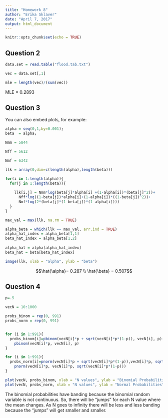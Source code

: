 ```yaml
---
title: "Homework 8"
author: "Erika Sklaver"
date: "April 7, 2017"
output: html_document
---
```


```r
knitr::opts_chunk$set(echo = TRUE)
```

## Question 2 


```r
data.set = read.table("flood.tab.txt")

vec = data.set[,1]

mle = length(vec)/(sum(vec))
```

MLE = 0.2893

## Question 3 

You can also embed plots, for example:

```r

alpha = seq(0,1,by=0.001);
beta  = alpha;

Nmm = 5844

Nff = 5612

Nmf = 6342

llk = array(0,dim=c(length(alpha),length(beta)))

for(i in 1:length(alpha)){
  for(j in 1:length(beta)){
    
    llk[i,j] = Nmm*log(beta[j]*alpha[i] +(1-alpha[i])*(beta[j]^2))+
      Nff*log((1-beta[j])*alpha[i]+(1-alpha[i])*((1-beta[j])^2))+
      Nmf*log(2*(beta[j]*(1-beta[j])*(1-alpha[i])))
  }
}

max_val = max(llk, na.rm = TRUE)

alpha_beta = which(llk == max_val, arr.ind = TRUE)
alpha_hat_index = alpha_beta[1,1]
beta_hat_index = alpha_beta[1,2]
    
alpha_hat = alpha[alpha_hat_index]  
beta_hat = beta[beta_hat_index]

image(llk, xlab = "alpha", ylab = "beta")
```

$$\hat{\alpha}= 0.287 \\ \hat{\beta} = 0.507$$

## Question 4

```r
p=.5

vecN = 10:1000

probs_binom = rep(0, 991)
probs_norm = rep(0, 991)


for (i in 1:991){
  probs_binom[i]=pbinom(vecN[i]*p + sqrt(vecN[i]*p*(1-p)), vecN[i], p)-
    pbinom(vecN[i]*p, vecN[i], p)
}

for (i in 1:991){
  probs_norm[i]=pnorm(vecN[i]*p + sqrt(vecN[i]*p*(1-p)),vecN[i]*p, sqrt(vecN[i]*p*(1-p)))-
    pnorm(vecN[i]*p, vecN[i]*p, sqrt(vecN[i]*p*(1-p)))
}

plot(vecN, probs_binom, xlab = "N values", ylab = "Binomial Probabilities")
plot(vecN, probs_norm, xlab = "N values", ylab = "Normal Probabilities", ylim = c(.15,.4))

```

The binomial probabilities have banding because the binomial random variable is not continuous. So, there will be "jumps" for each N value where the mean changes. As N goes to infinity there will be less and less banding because the "jumps" will get smaller and smaller. 





